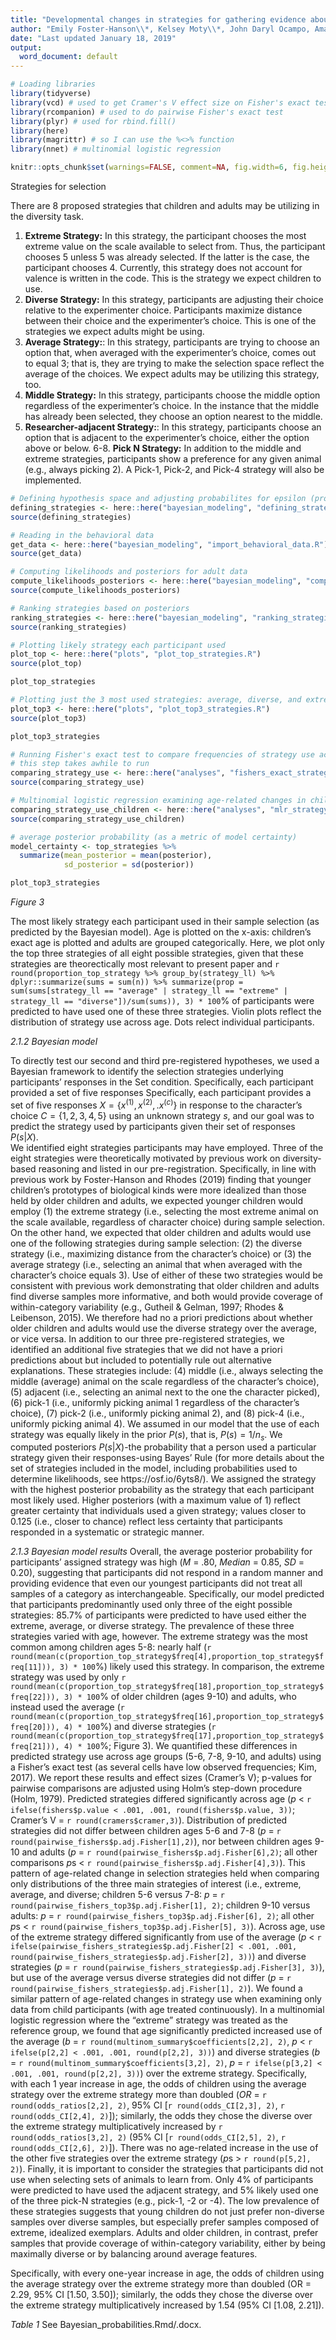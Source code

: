 ```yaml
---
title: "Developmental changes in strategies for gathering evidence about biological kinds: Baysian Analyses"
author: "Emily Foster-Hanson\\*, Kelsey Moty\\*, John Daryl Ocampo, Amanda Cardarelli, & Marjorie Rhodes"
date: "Last updated January 18, 2019"
output:
  word_document: default
---
```

```r
# Loading libraries
library(tidyverse)
library(vcd) # used to get Cramer's V effect size on Fisher's exact test
library(rcompanion) # used to do pairwise Fisher's exact test
library(plyr) # used for rbind.fill()
library(here)
library(magrittr) # so I can use the %<>% function
library(nnet) # multinomial logistic regression

knitr::opts_chunk$set(warnings=FALSE, comment=NA, fig.width=6, fig.height=6)
```

Strategies for selection

There are 8 proposed strategies that children and adults may be utilizing in the diversity task.

1. **Extreme Strategy:** In this strategy, the participant chooses the most extreme value on the scale available to select from. Thus, the participant chooses 5 unless 5 was already selected. If the latter is the case, the participant chooses 4. Currently, this strategy does not account for valence is written in the code. This is the strategy we expect children to use. 
2. **Diverse Strategy:** In this strategy, participants are adjusting their choice relative to the experimenter choice. Participants maximize distance between their choice and the experimenter's choice. This is one of the strategies we expect adults might be using. 
3. **Average Strategy:**: In this strategy, participants are trying to choose an option that, when averaged with the experimenter's choice, comes out to equal 3; that is, they are trying to make the selection space reflect the average of the choices. We expect adults may be utilizing this strategy, too. 
4. **Middle Strategy:** In this strategy, participants choose the middle option regardless of the experimenter's choice. In the instance that the middle has already been selected, they choose an option nearest to the middle. 
5. **Researcher-adjacent Strategy:**: In this strategy, participants choose an option that is adjacent to the experimenter's choice, either the option above or below. 
6-8. **Pick N Strategy:** In addition to the middle and extreme strategies, participants show a preference for any given animal (e.g., always picking 2). A Pick-1, Pick-2, and Pick-4 strategy will also be implemented. 

```r
# Defining hypothesis space and adjusting probabilites for epsilon (probability partcipants may act randomly)
defining_strategies <- here::here("bayesian_modeling", "defining_strategies.R")
source(defining_strategies)
```

```r
# Reading in the behavioral data
get_data <- here::here("bayesian_modeling", "import_behavioral_data.R")
source(get_data)
```

```r
# Computing likelihoods and posteriors for adult data
compute_likelihoods_posteriors <- here::here("bayesian_modeling", "compute_likelihoods_posteriors.R")
source(compute_likelihoods_posteriors)
```

```r
# Ranking strategies based on posteriors
ranking_strategies <- here::here("bayesian_modeling", "ranking_strategies.R")
source(ranking_strategies)
```

```r
# Plotting likely strategy each participant used
plot_top <- here::here("plots", "plot_top_strategies.R")
source(plot_top)

plot_top_strategies

# Plotting just the 3 most used strategies: average, diverse, and extreme
plot_top3 <- here::here("plots", "plot_top3_strategies.R")
source(plot_top3)

plot_top3_strategies
```

```r
# Running Fisher's exact test to compare frequencies of strategy use across age groups 
# this step takes awhile to run
comparing_strategy_use <- here::here("analyses", "fishers_exact_strategy_use.R")
source(comparing_strategy_use)
```

```r
# Multinomial logistic regression examining age-related changes in childrem's strategy use
comparing_strategy_use_children <- here::here("analyses", "mlr_strategy_use_child.R")
source(comparing_strategy_use_children)
```

```r
# average posterior probability (as a metric of model certainty)
model_certainty <- top_strategies %>%
  summarize(mean_posterior = mean(posterior),
            sd_posterior = sd(posterior))

```


```r
plot_top3_strategies
```

*Figure 3*  

The most likely strategy each participant used in their sample selection (as predicted by the Bayesian model). Age is plotted on the x-axis: children's exact age is plotted and adults are grouped categorically. Here, we plot only the top three strategies of all eight possible strategies, given that these strategies are theorectically most relevant to present paper and `r round(proportion_top_strategy %>% group_by(strategy_ll) %>% dplyr::summarize(sums = sum(n)) %>% summarize(prop = sum(sums[strategy_ll == "average" | strategy_ll == "extreme" | strategy_ll == "diverse"])/sum(sums)), 3) * 100`% of participants were predicted to have used one of these three strategies. Violin plots reflect the distribution of strategy use across age. Dots relect individual participants.

*2.1.2 Bayesian model*

  To directly test our second and third pre-registered hypotheses, we used a Bayesian framework to identify the selection strategies underlying participants' responses in the Set condition. Specifically, each participant provided a set of five responses Specifically, each participant provides a set of five responses $X= \{x^{(1)},x^{(2)},.x^{(c)}\}$ in response to the character's choice $C = \{1, 2, 3, 4, 5\}$ using an unknown strategy $s$, and our goal was to predict the strategy used by participants given their set of responses $P(s|X)$.  
  We identified eight strategies participants may have employed. Three of the eight strategies were theoretically motivated by previous work on diversity-based reasoning and listed in our pre-registration. Specifically, in line with previous work by Foster-Hanson and Rhodes (2019) finding that younger children's prototypes of biological kinds were more idealized than those held by older children and adults, we expected younger children would employ (1) the extreme strategy (i.e., selecting the most extreme animal on the scale available, regardless of character choice) during sample selection. On the other hand, we expected that older children and adults would use one of the following strategies during sample selection: (2) the diverse strategy (i.e., maximizing distance from the character's choice) or (3) the average strategy (i.e., selecting an animal that when averaged with the character's choice equals 3). Use of either of these two strategies would be consistent with previous work demonstrating that older children and adults find diverse samples more informative, and both would provide coverage of within-category variability (e.g., Gutheil & Gelman, 1997; Rhodes & Leibenson, 2015). We therefore had no a priori predictions about whether older children and adults would use the diverse strategy over the average, or vice versa.
  In addition to our three pre-registered strategies, we identified an additional five strategies that we did not have a priori predictions about but included to potentially rule out alternative explanations. These strategies include: (4) middle (i.e., always selecting the middle (average) animal on the scale regardless of the character's choice), (5) adjacent (i.e., selecting an animal next to the one the character picked), (6) pick-1 (i.e., uniformly picking animal 1 regardless of the character's choice), (7) pick-2 (i.e., uniformly picking animal 2), and (8) pick-4 (i.e., uniformly picking animal 4). 
  We assumed in our model that the use of each strategy was equally likely in the prior $P(s)$, that is, $P(s)=  1/n_s$. We computed posteriors $P(s|X)$-the probability that a person used a particular strategy given their responses-using Bayes' Rule (for more details about the set of strategies included in the model, including probabilities used to determine likelihoods, see https://osf.io/6yts8/). We assigned the strategy with the highest posterior probability as the strategy that each participant most likely used. Higher posteriors (with a maximum value of 1) reflect greater certainty that individuals used a given strategy; values closer to 0.125 (i.e., closer to chance) reflect less certainty that participants responded in a systematic or strategic manner. 


*2.1.3 Bayesian model results*
  Overall, the average posterior probability for participants' assigned strategy was high (*M* = .80, *Median* = 0.85, *SD* = 0.20), suggesting that participants did not respond in a random manner and providing evidence that even our youngest participants did not treat all samples of a category as interchangeable. Specifically, our model predicted that participants predominantly used only three of the eight possible strategies: 85.7% of participants were predicted to have used either the extreme, average, or diverse strategy. 
  The prevalence of these three strategies varied with age, however. The extreme strategy was the most common among children ages 5-8: nearly half (`r round(mean(c(proportion_top_strategy$freq[4],proportion_top_strategy$freq[11])), 3) * 100`%) likely used this strategy. In comparison, the extreme strategy was used by only `r round(mean(c(proportion_top_strategy$freq[18],proportion_top_strategy$freq[22])), 3) * 100`% of older children (ages 9-10) and adults, who instead used the average (`r round(mean(c(proportion_top_strategy$freq[16],proportion_top_strategy$freq[20])), 4) * 100`%) and diverse strategies (`r round(mean(c(proportion_top_strategy$freq[17],proportion_top_strategy$freq[21])), 4) * 100`%; Figure 3). We quantified these differences in predicted strategy use across age groups (5-6, 7-8, 9-10, and adults) using a Fisher's exact test (as several cells have low observed frequencies; Kim, 2017). We report these results and effect sizes (Cramer's V); p-values for pairwise comparisons are adjusted using Holm's step-down procedure (Holm, 1979). 
  Predicted strategies differed significantly across age (*p* < `r ifelse(fishers$p.value < .001, .001, round(fishers$p.value, 3))`; Cramer's V = `r round(cramers$cramer,3)`). Distribution of predicted strategies did not differ between children ages 5-6 and 7-8 (*p* = `r round(pairwise_fishers$p.adj.Fisher[1],2)`), nor between children ages 9-10 and adults (*p* = `r round(pairwise_fishers$p.adj.Fisher[6],2)`; all other comparisons *p*s < `r round(pairwise_fishers$p.adj.Fisher[4],3)`). This pattern of age-related change in selection strategies held when comparing only distributions of the three main strategies of interest (i.e., extreme, average, and diverse; children 5-6 versus 7-8: *p* = `r round(pairwise_fishers_top3$p.adj.Fisher[1], 2)`; children 9-10 versus adults: *p* = `r round(pairwise_fishers_top3$p.adj.Fisher[6], 2)`; all other *p*s < `r round(pairwise_fishers_top3$p.adj.Fisher[5], 3)`). Across age, use of the extreme strategy differed significantly from use of the average (*p* < `r ifelse(pairwise_fishers_strategies$p.adj.Fisher[2] < .001, .001, round(pairwise_fishers_strategies$p.adj.Fisher[2], 3))`) and diverse strategies (*p* = `r round(pairwise_fishers_strategies$p.adj.Fisher[3], 3)`), but use of the average versus diverse strategies did not differ (*p* = `r round(pairwise_fishers_strategies$p.adj.Fisher[1], 2)`).
  We found a similar pattern of age-related changes in strategy use when examining only data from child participants (with age treated continuously). In a multinomial logistic regression where the "extreme" strategy was treated as the reference group, we found that age significantly predicted increased use of the average (*b* = `r round(multinom_summary$coefficients[2,2], 2)`, *p* < `r ifelse(p[2,2] < .001, .001, round(p[2,2], 3))`) and diverse strategies (*b* = `r round(multinom_summary$coefficients[3,2], 2)`, *p* = `r ifelse(p[3,2] < .001, .001, round(p[2,2], 3))`) over the extreme strategy. Specifically, with each 1 year increase in age, the odds of children using the average strategy over the extreme strategy more than doubled (*OR* = `r round(odds_ratios[2,2], 2)`, 95% CI [`r round(odds_CI[2,3], 2)`, `r round(odds_CI[2,4], 2)`]); similarly, the odds they chose the diverse over the extreme strategy multiplicatively increased by `r round(odds_ratios[3,2], 2)` (95% CI [`r round(odds_CI[2,5], 2)`, `r round(odds_CI[2,6], 2)`]). There was no age-related increase in the use of the other five strategies over the extreme strategy (*p*s > `r round(p[5,2], 2)`).
  Finally, it is important to consider the strategies that participants did not use when selecting sets of animals to learn from. Only 4% of participants were predicted to have used the adjacent strategy, and 5% likely used one of the three pick-N strategies (e.g., pick-1, -2 or -4). The low prevalence of these strategies suggests that young children do not just prefer non-diverse samples over diverse samples, but especially prefer samples composed of extreme, idealized exemplars. Adults and older children, in contrast, prefer samples that provide coverage of within-category variability, either by being maximally diverse or by balancing around average features.
  
  Specifically, with every one-year increase in age, the odds of children using the average strategy over the extreme strategy more than doubled (OR = 2.29, 95% CI [1.50, 3.50]); similarly, the odds they chose the diverse over the extreme strategy multiplicatively increased by 1.54 (95% CI [1.08, 2.21]).


*Table 1* See Bayesian_probabilities.Rmd/.docx.


